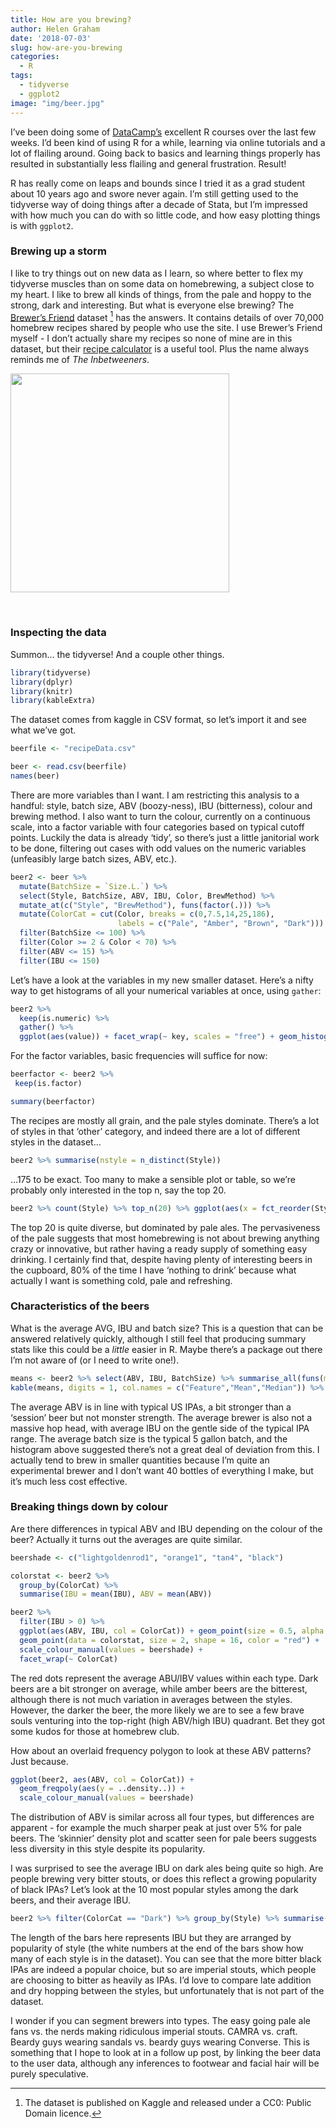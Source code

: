 ```yaml
---
title: How are you brewing?
author: Helen Graham
date: '2018-07-03'
slug: how-are-you-brewing
categories:
  - R
tags:
  - tidyverse
  - ggplot2
image: "img/beer.jpg"
---
```


I've been doing some of [DataCamp's](https://www.datacamp.com/courses/tech:r) excellent R courses over the last few weeks. I'd been kind of using R for a while, learning via online tutorials and a lot of flailing around. Going back to basics and learning things properly has resulted in substantially less flailing and general frustration. Result!

R has really come on leaps and bounds since I tried it as a grad student about 10 years ago and swore never again. I'm still getting used to the tidyverse way of doing things after a decade of Stata, but I'm impressed with how much you can do with so little code, and how easy plotting things is with `ggplot2`. 

### Brewing up a storm

I like to try things out on new data as I learn, so where better to flex my tidyverse muscles than on some data on homebrewing, a subject close to my heart. I like to brew all kinds of things, from the pale and hoppy to the strong, dark and interesting. But what is everyone else brewing? The [Brewer's Friend](https://www.kaggle.com/jtrofe/beer-recipes/data) dataset [^1] has the answers. It contains details of over 70,000 homebrew recipes shared by people who use the site. I use Brewer's Friend myself - I don't actually share my recipes so none of mine are in this dataset, but their [recipe calculator](https://www.brewersfriend.com/homebrew/recipe/calculator) is a useful tool. Plus the name always reminds me of *The Inbetweeners*.

![](/post/2018-06-29-how-are-you-brewing_files/friend.jpg){width=350px}


<br>

### Inspecting the data

Summon... the tidyverse! And a couple other things.
```r
library(tidyverse)
library(dplyr)
library(knitr)
library(kableExtra)
```


The dataset comes from kaggle in CSV format, so let's import it and see what we've got.

```r
beerfile <- "recipeData.csv"
```


```r
beer <- read.csv(beerfile)
names(beer)
```

There are more variables than I want. I am restricting this analysis to a handful: style, batch size, ABV (boozy-ness), IBU (bitterness), colour and brewing method. I also want to turn the colour, currently on a continuous scale, into a factor variable with four categories based on typical cutoff points. Luckily the data is already 'tidy', so there's just a little janitorial work to be done, filtering out cases with odd values on the numeric variables (unfeasibly large batch sizes, ABV, etc.).

```r
beer2 <- beer %>%
  mutate(BatchSize = `Size.L.`) %>%
  select(Style, BatchSize, ABV, IBU, Color, BrewMethod) %>%
  mutate_at(c("Style", "BrewMethod"), funs(factor(.))) %>%
  mutate(ColorCat = cut(Color, breaks = c(0,7.5,14,25,186), 
                        labels = c("Pale", "Amber", "Brown", "Dark"))) %>% 
  filter(BatchSize <= 100) %>%
  filter(Color >= 2 & Color < 70) %>%
  filter(ABV <= 15) %>%
  filter(IBU <= 150)
```

Let's have a look at the variables in my new smaller dataset. Here's a nifty way to get histograms of all your numerical variables at once, using `gather`:

```r
beer2 %>%
  keep(is.numeric) %>%
  gather() %>%
  ggplot(aes(value)) + facet_wrap(~ key, scales = "free") + geom_histogram()
```

For the factor variables, basic frequencies will suffice for now:

```r
beerfactor <- beer2 %>%
 keep(is.factor)

summary(beerfactor)
```

The recipes are mostly all grain, and the pale styles dominate. There's a lot of styles in that 'other' category, and indeed there are a lot of different styles in the dataset...

```r
beer2 %>% summarise(nstyle = n_distinct(Style))
```

...175 to be exact. Too many to make a sensible plot or table, so we're probably only interested in the top n, say the top 20.

```r
beer2 %>% count(Style) %>% top_n(20) %>% ggplot(aes(x = fct_reorder(Style,n), y = n)) + geom_col() + coord_flip() + xlab("Style") + ylab("Number in dataset")
```

The top 20 is quite diverse, but dominated by pale ales. The pervasiveness of the pale suggests that most homebrewing is not about brewing anything crazy or innovative, but rather having a ready supply of something easy drinking. I certainly find that, despite having plenty of interesting beers in the cupboard, 80% of the time I have 'nothing to drink' because what actually I want is something cold, pale and refreshing.

### Characteristics of the beers

What is the average AVG, IBU and batch size? This is a question that can be answered relatively quickly, although I still feel that producing summary stats like this could be a *little* easier in R. Maybe there's a package out there I'm not aware of (or I need to write one!).

```r
means <- beer2 %>% select(ABV, IBU, BatchSize) %>% summarise_all(funs(mean = mean, median = median)) %>% gather(stat,val) %>% separate(stat,into = c("var","stat"), sep = "_") %>% spread(stat,val)
kable(means, digits = 1, col.names = c("Feature","Mean","Median")) %>% kable_styling(full_width = FALSE)
```

The average ABV is in line with typical US IPAs, a bit stronger than a 'session' beer but not monster strength. The average brewer is also not a massive hop head, with average IBU on the gentle side of the typical IPA range. The average batch size is the typical 5 gallon batch, and the histogram above suggested there's not a great deal of deviation from this. I actually tend to brew in smaller quantities because I'm quite an experimental brewer and I don't want 40 bottles of everything I make, but it's much less cost effective.

### Breaking things down by colour

Are there differences in typical ABV and IBU depending on the colour of the beer? Actually it turns out the averages are quite similar.

```r
beershade <- c("lightgoldenrod1", "orange1", "tan4", "black")

colorstat <- beer2 %>% 
  group_by(ColorCat) %>% 
  summarise(IBU = mean(IBU), ABV = mean(ABV))

beer2 %>%
  filter(IBU > 0) %>%
  ggplot(aes(ABV, IBU, col = ColorCat)) + geom_point(size = 0.5, alpha = 0.2) +
  geom_point(data = colorstat, size = 2, shape = 16, color = "red") +
  scale_colour_manual(values = beershade) +
  facet_wrap(~ ColorCat)
```

The red dots represent the average ABU/IBV values within each type. Dark beers are a bit stronger on average, while amber beers are the bitterest, although there is not much variation in averages between the styles. However, the darker the beer, the more likely we are to see a few brave souls venturing into the top-right (high ABV/high IBU) quadrant. Bet they got some kudos for those at homebrew club.

How about an overlaid frequency polygon to look at these ABV patterns? Just because.

```r
ggplot(beer2, aes(ABV, col = ColorCat)) +
  geom_freqpoly(aes(y = ..density..)) +
  scale_colour_manual(values = beershade) 
```

The distribution of ABV is similar across all four types, but differences are apparent - for example the much sharper peak at just over 5% for pale beers. The 'skinnier' density plot and scatter seen for pale beers suggests less diversity in this style despite its popularity. 

I was surprised to see the average IBU on dark ales being quite so high. Are people brewing very bitter stouts, or does this reflect a growing popularity of black IPAs? Let's look at the 10 most popular styles among the dark beers, and their average IBU.

```r
beer2 %>% filter(ColorCat == "Dark") %>% group_by(Style) %>% summarise(meanibu = mean(IBU), number = n()) %>% arrange(desc(number)) %>% top_n(20) %>% ggplot(aes(x = fct_reorder(Style, number), y = meanibu, label = number)) + geom_col() + coord_flip() + geom_text(colour = "white", hjust = 1, size = 3) + xlab("Style") + ylab("Mean IBU")
```

The length of the bars here represents IBU but they are arranged by popularity of style (the white numbers at the end of the bars show how many of each style is in the dataset). You can see that the more bitter black IPAs are indeed a popular choice, but so are imperial stouts, which people are choosing to bitter as heavily as IPAs. I'd love to compare late addition and dry hopping between the styles, but unfortunately that is not part of the dataset. 

I wonder if you can segment brewers into types. The easy going pale ale fans vs. the nerds making ridiculous imperial stouts. CAMRA vs. craft. Beardy guys wearing sandals vs. beardy guys wearing Converse. This is something that I hope to look at in a follow up post, by linking the beer data to the user data, although any inferences to footwear and facial hair will be purely speculative.

[^1]: The dataset is published on Kaggle and released under a CC0: Public Domain licence.

